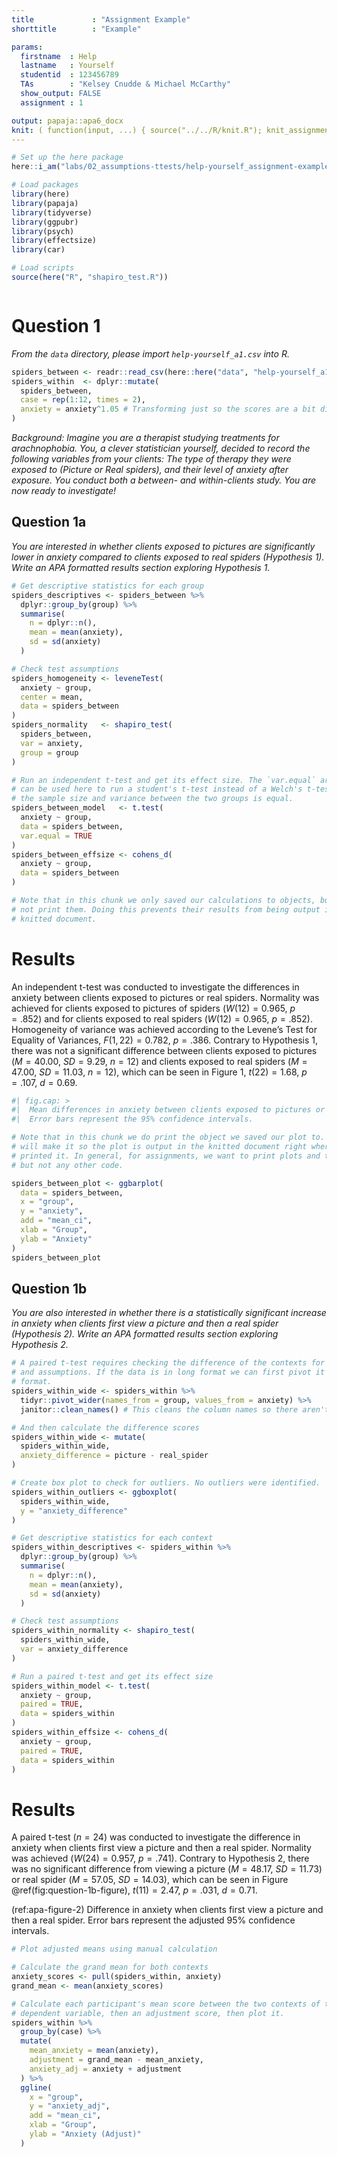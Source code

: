 ```yaml
---
title             : "Assignment Example"
shorttitle        : "Example"

params:
  firstname  : Help
  lastname   : Yourself
  studentid  : 123456789
  TAs        : "Kelsey Cnudde & Michael McCarthy"
  show_output: FALSE
  assignment : 1

output: papaja::apa6_docx
knit: ( function(input, ...) { source("../../R/knit.R"); knit_assignment(input, ...) })
---
```


```r
# Set up the here package
here::i_am("labs/02_assumptions-ttests/help-yourself_assignment-example.Rmd")

# Load packages
library(here)
library(papaja)
library(tidyverse)
library(ggpubr)
library(psych)
library(effectsize)
library(car)

# Load scripts
source(here("R", "shapiro_test.R"))
```

```r
```

# Question 1

*From the `data` directory, please import `help-yourself_a1.csv` into R.*

```r
spiders_between <- readr::read_csv(here::here("data", "help-yourself_a1.csv"))
spiders_within  <- dplyr::mutate(
  spiders_between,
  case = rep(1:12, times = 2),
  anxiety = anxiety^1.05 # Transforming just so the scores are a bit different
)
```

*Background: Imagine you are a therapist studying treatments for arachnophobia. You, a clever statistician yourself, decided to record the following variables from your clients: The type of therapy they were exposed to (Picture or Real spiders), and their level of anxiety after exposure. You conduct both a between- and within-clients study. You are now ready to investigate!*

## Question 1a

*You are interested in whether clients exposed to pictures are significantly lower in anxiety compared to clients exposed to real spiders (Hypothesis 1). Write an APA formatted results section exploring Hypothesis 1.*

```r
# Get descriptive statistics for each group
spiders_descriptives <- spiders_between %>% 
  dplyr::group_by(group) %>% 
  summarise(
    n = dplyr::n(),
    mean = mean(anxiety),
    sd = sd(anxiety)
  )

# Check test assumptions
spiders_homogeneity <- leveneTest(
  anxiety ~ group,
  center = mean,
  data = spiders_between
)
spiders_normality   <- shapiro_test(
  spiders_between,
  var = anxiety,
  group = group
)

# Run an independent t-test and get its effect size. The `var.equal` argument
# can be used here to run a student's t-test instead of a Welch's t-test, since
# the sample size and variance between the two groups is equal.
spiders_between_model   <- t.test(
  anxiety ~ group,
  data = spiders_between,
  var.equal = TRUE
)
spiders_between_effsize <- cohens_d(
  anxiety ~ group,
  data = spiders_between
)

# Note that in this chunk we only saved our calculations to objects, but did
# not print them. Doing this prevents their results from being output in the
# knitted document.
```

# Results

An independent t-test was conducted to investigate the differences in anxiety between clients exposed to pictures or real spiders. Normality was achieved for clients exposed to pictures of spiders ($W(12) = 0.965$, $p = .852$) and for clients exposed to real spiders ($W(12) = 0.965$, $p = .852$). Homogeneity of variance was achieved according to the Levene’s Test for Equality of Variances, $F(1, 22) = 0.782$, $p = .386$. Contrary to Hypothesis 1, there was not a significant difference between clients exposed to pictures ($\mathit{M} = 40.00$, $\mathit{SD} = 9.29$, $n = 12$) and clients exposed to real spiders ($\mathit{M} = 47.00$, $\mathit{SD} = 11.03$, $n = 12$), which can be seen in Figure 1, $t(22) = 1.68$, $p = .107$, $d = 0.69$. 

```r
#| fig.cap: >
#|  Mean differences in anxiety between clients exposed to pictures or real spiders.
#|  Error bars represent the 95% confidence intervals.

# Note that in this chunk we do print the object we saved our plot to. This
# will make it so the plot is output in the knitted document right where we
# printed it. In general, for assignments, we want to print plots and tables,
# but not any other code.

spiders_between_plot <- ggbarplot(
  data = spiders_between,
  x = "group",
  y = "anxiety",
  add = "mean_ci",
  xlab = "Group",
  ylab = "Anxiety"
)
spiders_between_plot
```

\newpage

## Question 1b

*You are also interested in whether there is a statistically significant increase in anxiety when clients first view a picture and then a real spider (Hypothesis 2). Write an APA formatted results section exploring Hypothesis 2.*

```r
# A paired t-test requires checking the difference of the contexts for outliers
# and assumptions. If the data is in long format we can first pivot it to wide
# format.
spiders_within_wide <- spiders_within %>% 
  tidyr::pivot_wider(names_from = group, values_from = anxiety) %>% 
  janitor::clean_names() # This cleans the column names so there aren't spaces

# And then calculate the difference scores
spiders_within_wide <- mutate(
  spiders_within_wide,
  anxiety_difference = picture - real_spider
)

# Create box plot to check for outliers. No outliers were identified.
spiders_within_outliers <- ggboxplot(
  spiders_within_wide,
  y = "anxiety_difference"
)

# Get descriptive statistics for each context
spiders_within_descriptives <- spiders_within %>% 
  dplyr::group_by(group) %>% 
  summarise(
    n = dplyr::n(),
    mean = mean(anxiety),
    sd = sd(anxiety)
  )

# Check test assumptions
spiders_within_normality <- shapiro_test(
  spiders_within_wide,
  var = anxiety_difference
)

# Run a paired t-test and get its effect size
spiders_within_model <- t.test(
  anxiety ~ group,
  paired = TRUE,
  data = spiders_within
)
spiders_within_effsize <- cohens_d(
  anxiety ~ group,
  paired = TRUE,
  data = spiders_within
)
```

# Results

A paired t-test ($n = 24$) was conducted to investigate the difference in anxiety when clients first view a picture and then a real spider. Normality was achieved ($W(24) = 0.957$, $p = .741$). Contrary to Hypothesis 2, there was no significant difference from viewing a picture ($\mathit{M} = 48.17$, $\mathit{SD} = 11.73$) or real spider ($\mathit{M} = 57.05$, $\mathit{SD} = 14.03$), which can be seen in Figure \@ref(fig:question-1b-figure), $t(11) = 2.47$, $p = .031$, $d = 0.71$. 

(ref:apa-figure-2) Difference in anxiety when clients first view a picture and then a real spider. Error bars represent the adjusted 95% confidence intervals.

```r
# Plot adjusted means using manual calculation

# Calculate the grand mean for both contexts
anxiety_scores <- pull(spiders_within, anxiety)
grand_mean <- mean(anxiety_scores)

# Calculate each participant's mean score between the two contexts of the
# dependent variable, then an adjustment score, then plot it.
spiders_within %>% 
  group_by(case) %>% 
  mutate(
    mean_anxiety = mean(anxiety),
    adjustment = grand_mean - mean_anxiety,
    anxiety_adj = anxiety + adjustment
  ) %>%
  ggline(
    x = "group",
    y = "anxiety_adj",
    add = "mean_ci",
    xlab = "Group",
    ylab = "Anxiety (Adjust)"
  )
```
